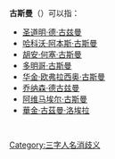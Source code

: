 '''古斯曼'''（{{lang-es|Guzmán}}）可以指：
*[[聖道明|圣道明·德·古兹曼]]
*[[哈科沃·阿本斯·古斯曼|哈科沃·阿本斯·古斯曼]]
*[[胡安·何塞·古斯曼|胡安·何塞·古斯曼]]
*[[多明哥·古斯曼|多明哥·古斯曼]]
*[[华金·欧弗拉西奥·古斯曼|华金·欧弗拉西奥·古斯曼]]
*[[乔纳森·德古兹曼|乔纳森·德古兹曼]]
*[[阿维马埃尔·古斯曼|阿维马埃尔·古斯曼]]
*[[華金·古茲曼·洛埃拉|華金·古茲曼·洛埃拉]]
 {{disambig}} 
[[Category:三字人名消歧义|Category:三字人名消歧义]]